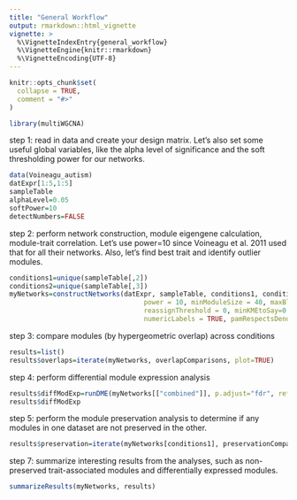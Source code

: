 ```yaml
---
title: "General Workflow"
output: rmarkdown::html_vignette
vignette: >
  %\VignetteIndexEntry{general_workflow}
  %\VignetteEngine{knitr::rmarkdown}
  %\VignetteEncoding{UTF-8}
---
```


```r
knitr::opts_chunk$set(
  collapse = TRUE,
  comment = "#>"
)
```

```r
library(multiWGCNA)
```

step 1: read in data and create your design matrix. Let's also set some useful global variables, like the alpha level of significance and the soft thresholding power for our networks. 

```r
data(Voineagu_autism)
datExpr[1:5,1:5]
sampleTable
alphaLevel=0.05
softPower=10
detectNumbers=FALSE
```

step 2: perform network construction, module eigengene calculation, module-trait correlation. Let's use power=10 since Voineagu et al. 2011 used that for all their networks. Also, let's find best trait and identify outlier modules.

```r
conditions1=unique(sampleTable[,2])
conditions2=unique(sampleTable[,3])
myNetworks=constructNetworks(datExpr, sampleTable, conditions1, conditions2, TOMType = "unsigned", 
                                  power = 10, minModuleSize = 40, maxBlockSize = 25000,
                                  reassignThreshold = 0, minKMEtoSay=0.7, mergeCutHeight = 0.10,
                                  numericLabels = TRUE, pamRespectsDendro = FALSE, verbose=3)
```

step 3: compare modules (by hypergeometric overlap) across conditions

```r
results=list()
results$overlaps=iterate(myNetworks, overlapComparisons, plot=TRUE)
```

step 4: perform differential module expression analysis

```r
results$diffModExp=runDME(myNetworks[["combined"]], p.adjust="fdr", refCondition="Tissue", testCondition="Status", plot=TRUE)
results$diffModExp
```

step 5: perform the module preservation analysis to determine if any modules 
in one dataset are not preserved in the other. 

```r
results$preservation=iterate(myNetworks[conditions1], preservationComparisons, plot=TRUE)
```

step 7: summarize interesting results from the analyses, such as non-preserved trait-associated modules and differentially expressed modules. 

```r
summarizeResults(myNetworks, results)
```
